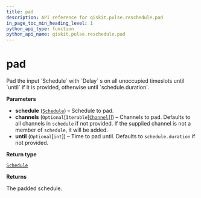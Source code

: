 ```yaml
---
title: pad
description: API reference for qiskit.pulse.reschedule.pad
in_page_toc_min_heading_level: 1
python_api_type: function
python_api_name: qiskit.pulse.reschedule.pad
---
```


# pad

<Function id="qiskit.pulse.reschedule.pad" isDedicatedPage={true} github="https://github.com/qiskit/qiskit/tree/stable/0.14/qiskit/pulse/reschedule.py" signature="pad(schedule, channels=None, until=None)">
  Pad the input `Schedule` with `Delay` s on all unoccupied timeslots until `until` if it is provided, otherwise until `schedule.duration`.

  **Parameters**

  *   **schedule** ([`Schedule`](qiskit.pulse.Schedule "qiskit.pulse.schedule.Schedule")) – Schedule to pad.
  *   **channels** (`Optional`\[`Iterable`\[[`Channel`](qiskit.pulse.channels#channel "qiskit.pulse.channels.Channel")]]) – Channels to pad. Defaults to all channels in `schedule` if not provided. If the supplied channel is not a member of `schedule`, it will be added.
  *   **until** (`Optional`\[`int`]) – Time to pad until. Defaults to `schedule.duration` if not provided.

  **Return type**

  [`Schedule`](qiskit.pulse.Schedule "qiskit.pulse.schedule.Schedule")

  **Returns**

  The padded schedule.
</Function>

